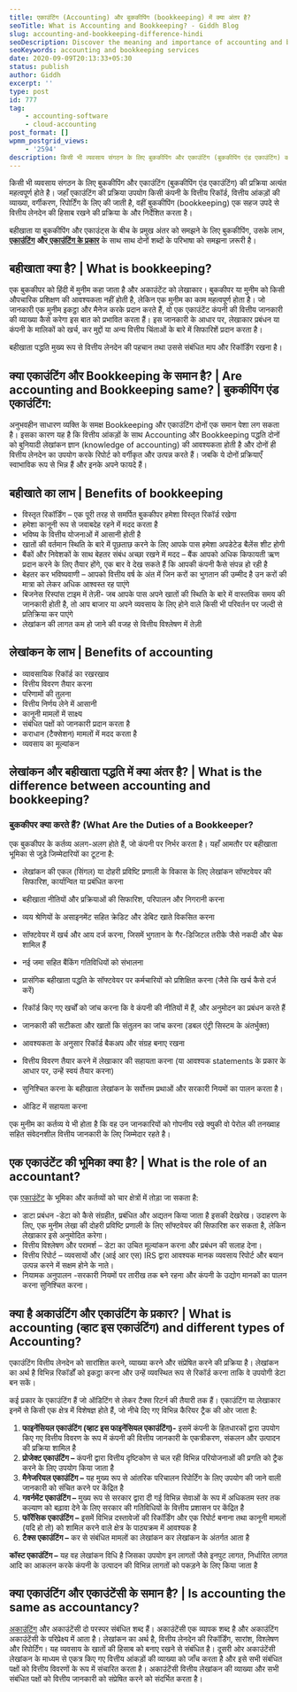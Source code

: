 ```yaml
---
title: एकाउंटिंग (Accounting) और बुककीपिंग (bookkeeping) में क्या अंतर है?
seoTitle: What is Accounting and Bookkeeping? - Giddh Blog
slug: accounting-and-bookkeeping-difference-hindi
seoDescription: Discover the meaning and importance of accounting and bookkeeping. Explore the services offered by Giddh Blog for accounting and bookkeeping.
seoKeywords: accounting and bookkeeping services
date: 2020-09-09T20:13:33+05:30
status: publish
author: Giddh
excerpt: ''
type: post
id: 777
tag: 
    - accounting-software
    - cloud-accounting
post_format: []
wpmm_postgrid_views:
    - '2594'
description: किसी भी व्यवसाय संगठन के लिए बुककीपिंग और एकाउंटिंग (बुककीपिंग एंड एकाउंटिंग) की प्रक्रिया अत्यंत महत्वपूर्ण होते है। जहाँ एकाउंटिंग की प्रक्रिया उपयोग किसी कंपनी के वित्तीय रिकॉर्ड, वित्तीय आंकड़ों की व्याख्या, वर्गीकरण, रिपोर्टिंग के
---
```

किसी भी व्यवसाय संगठन के लिए बुककीपिंग और एकाउंटिंग (बुककीपिंग एंड एकाउंटिंग) की प्रक्रिया अत्यंत महत्वपूर्ण होते है। जहाँ एकाउंटिंग की प्रक्रिया उपयोग किसी कंपनी के वित्तीय रिकॉर्ड, वित्तीय आंकड़ों की व्याख्या, वर्गीकरण, रिपोर्टिंग के लिए की जाती है, वहीं बुककीपिंग (bookkeeping) एक सहज उपदे से वित्तीय लेनदेन की हिसाब रखने की प्रक्रिया के और निर्देशित करता है।

बहीखाता या बुककीपिंग और एकाउंट्स के बीच के प्रमुख अंतर को समझने के लिए बुककीपिंग, उसके लाभ, [**एकाउंटिंग**](https://giddh.com) **और**[ **एकाउंटिंग के प्रकार**](https://giddh.com/blog/which-accounting-software-is-best-in-india-for-gst) के साथ साथ दोनों शब्दों के परिभाषा को समझना ज़रूरी है।

**बहीखाता क्या है? | What is bookkeeping?**
-------------------------------------------

एक बुककीपर को हिंदी में मुनीम कहा जाता है और अकाउंटेंट को लेखाकार। बुककीपर या मुनीम को किसी औपचारिक प्रशिक्षण की आवश्यकता नहीं होती है, लेकिन एक मुनीम का काम महत्वपूर्ण होता है। जो जानकारी एक मुनीम इकट्ठा और मैनेज करके प्रदान करते हैं, वो एक एकाउंटेंट कंपनी की वित्तीय जानकारी की व्याख्या कैसे करेगा इस बात को प्रभावित करता हैं। इस जानकारी के आधार पर, लेखाकार प्रबंधन या कंपनी के मालिकों को खर्च, कर मुद्दों या अन्य वित्तीय चिंताओं के बारे में सिफारिशें प्रदान करता है।

बहीखाता पद्धति मुख्य रूप से वित्तीय लेनदेन की पहचान तथा उससे संबंधित माप और रिकॉर्डिंग रखना है।

क्या एकाउंटिंग और Bookkeeping के समान है? | Are accounting and Bookkeeping same? | बुककीपिंग एंड एकाउंटिंग:
-----------------------------------------------------------------------------------------------------------

अनुभवहीन साधारण व्यक्ति के समक्ष Bookkeeping और एकाउंटिंग दोनों एक समान पेशा लग सकता है। इसका कारण यह है कि वित्तीय आंकड़ों के साथ Accounting और Bookkeeping पद्धति दोनों को बुनियादी लेखांकन ज्ञान (knowledge of accounting) की आवश्यकता होती है और दोनों ही वित्तीय लेनदेन का उपयोग करके रिपोर्ट को वर्गीकृत और उत्पन्न करते हैं। जबकि ये दोनों प्रक्रियाएँ स्वाभाविक रूप से भिन्न हैं और इनके अपने फायदे हैं।

**बहीखाते का लाभ | Benefits of bookkeeping**
--------------------------------------------

- विस्तृत रिकॉर्डिंग – एक पूरी तरह से समर्पित बुककीपर हमेशा विस्तृत रिकॉर्ड रखेगा
- हमेशा कानूनी रूप से जवाबदेह रहने में मदद करता है
- भविष्य के वित्तीय योजनाओं में आसानी होती है
- खातों की वर्तमान स्थिति के बारे में पूछताछ करने के लिए आपके पास हमेशा अपडेटेड बैलेंस शीट होगी
- बैंकों और निवेशकों के साथ बेहतर संबंध अच्छा रखने में मदद – बैंक आपको अधिक किफायती ऋण प्रदान करने के लिए तैयार होंगे, एक बार वे देख सकते हैं कि आपकी कंपनी कैसे संपन्न हो रही है
- बेहतर कर भविष्यवाणी – आपको वित्तीय वर्ष के अंत में जिन करों का भुगतान की उम्मीद है उन करों की मात्रा को लेकर अधिक आश्वस्त रह पाएंगे
- बिजनेस रिस्पांस टाइम में तेज़ी- जब आपके पास अपने खातों की स्थिति के बारे में वास्तविक समय की जानकारी होती है, तो आप बाजार या अपने व्यवसाय के लिए होने वाले किसी भी परिवर्तन पर जल्दी से प्रतिक्रिया कर पाएंगे
- लेखांकन की लागत कम हो जाने की वजह से वित्तीय विश्लेषण में तेज़ी

**लेखांकन के लाभ | Benefits of accounting**
-------------------------------------------

- व्यावसायिक रिकॉर्ड का रखरखाव
- वित्तीय विवरण तैयार करना
- परिणामों की तुलना
- वित्तीय निर्णय लेने में आसानी
- कानूनी मामलों में साक्ष्य
- संबंधित पक्षों को जानकारी प्रदान करता है
- कराधान (टैक्सेशन) मामलों में मदद करता है
- व्यवसाय का मूल्यांकन

**लेखांकन और बहीखाता पद्धति में क्या अंतर है? | What is the difference between accounting and bookkeeping?**
------------------------------------------------------------------------------------------------------------

### **बुककीपर क्या करते हैं? (What Are the Duties of a Bookkeeper?**

एक बुककीपर के कर्तव्य अलग-अलग होते हैं, जो कंपनी पर निर्भर करता है। यहाँ आमतौर पर बहीखाता भूमिका से जुड़े जिम्मेदारियों का टूटना है:

- लेखांकन की एकल (सिंगल) या दोहरी प्रविष्टि प्रणाली के विकास के लिए लेखांकन सॉफ्टवेयर की सिफारिश, कार्यान्वित या प्रबंधित करना
- बहीखाता नीतियों और प्रक्रियाओं की सिफारिश, परिपालन और निगरानी करना
- व्यय श्रेणियों के असाइनमेंट सहित क्रेडिट और डेबिट खाते विकसित करना
- सॉफ्टवेयर में खर्च और आय दर्ज करना, जिसमें भुगतान के गैर-डिजिटल तरीके जैसे नकदी और चेक शामिल हैं
- नई जमा सहित बैंकिंग गतिविधियों को संभालना
- प्रासंगिक बहीखाता पद्धति के सॉफ्टवेयर पर कर्मचारियों को प्रशिक्षित करना (जैसे कि खर्च कैसे दर्ज करें)

- रिकॉर्ड किए गए खर्चों को जांच करना कि वे कंपनी की नीतियों में हैं, और अनुमोदन का प्रबंधन करते हैं
- जानकारी की सटीकता और खातों कि संतुलन का जांच करना (डबल एंट्री सिस्टम के अंतर्भुक्त)
- आवश्यकता के अनुसार रिकॉर्ड बैकअप और संग्रह बनाए रखना
- वित्तीय विवरण तैयार करने में लेखाकार की सहायता करना (या आवश्यक statements के प्रकार के आधार पर, उन्हें स्वयं तैयार करना)
- सुनिश्चित करना के बहीखाता लेखांकन के सर्वोत्तम प्रथाओं और सरकारी नियमों का पालन करता है।
- ऑडिट में सहायता करना

एक मुनीम का कर्तव्य ये भी होता है कि वह उन जानकारियों को गोपनीय रखे क्युकी वो पेरोल की तनख्वाह सहित संवेदनशील वित्तीय जानकारी के लिए जिम्मेदार रहते है।

**एक एकाउंटेंट की भूमिका क्या है? | What is the role of an accountant?**
------------------------------------------------------------------------

एक [एकाउंटेंट](https://giddh.com/blog/role-of-an-accountant) के भूमिका और कर्तव्यों को चार क्षेत्रों में तोड़ा जा सकता है:

- डाटा प्रबंधन -डेटा को कैसे संग्रहीत, प्रबंधित और अद्यतन किया जाता है इसकी देखरेख। उदाहरण के लिए, एक मुनीम लेखा की दोहरी प्रविष्टि प्रणाली के लिए सॉफ्टवेयर की सिफारिश कर सकता है, लेकिन लेखाकार इसे अनुमोदित करेगा।
- वित्तीय विश्लेषण और परामर्श – डेटा का उचित मूल्यांकन करना और प्रबंधन की सलाह देना।
- वित्तीय रिपोर्ट – व्यवसायों और (आई आर एस) IRS द्वारा आवश्यक मानक व्यवसाय रिपोर्ट और बयान उत्पन्न करने में सक्षम होने के नाते।
- नियामक अनुपालन -सरकारी नियमों पर तारीख तक बने रहना और कंपनी के उद्योग मानकों का पालन करना सुनिश्चित करना।

क्या है अकाउंटिंग और एकाउंटिंग के प्रकार? | What is accounting (व्हाट इस एकाउंटिंग) and different types of Accounting?
----------------------------------------------------------------------------------------------------------------------

एकाउंटिंग वित्तीय लेनदेन को सारांशित करने, व्याख्या करने और संप्रेषित करने की प्रक्रिया है। लेखांकन का अर्थ है विभिन्न रिकॉर्डों को इकट्ठा करना और उन्हें व्यवस्थित रूप से रिकॉर्ड करना ताकि वे उपयोगी डेटा बन सकें।

कई प्रकार के एकाउंटिंग हैं जो ऑडिटिंग से लेकर टैक्स रिटर्न की तैयारी तक हैं। एकाउंटिंग या लेखाकार इनमें से किसी एक क्षेत्र में विशेषज्ञ होते हैं, जो नीचे दिए गए विभिन्न कैरियर ट्रैक की ओर जाता है:

1. **फाइनेंसियल एकाउंटिंग (व्हाट इस फाइनेंसियल एकाउंटिंग)-** इसमें कंपनी के हितधारकों द्वारा उपयोग किए गए वित्तीय विवरण के रूप में कंपनी की वित्तीय जानकारी के एकत्रीकरण, संकलन और उत्पादन की प्रक्रिया शामिल है
2. **प्रोजेक्ट एकाउंटिंग –** कंपनी द्वारा वित्तीय दृष्टिकोण से चल रही विभिन्न परियोजनाओं की प्रगति को ट्रैक करने के लिए उपयोग किया जाता है
3. **मैनेजरियल एकाउंटिंग –** यह मुख्य रूप से आंतरिक परिचालन रिपोर्टिंग के लिए उपयोग की जाने वाली जानकारी को संचित करने पर केंद्रित है
4. **गवर्नमेंट एकाउंटिंग –** मुख्य रूप से सरकार द्वारा दी गई विभिन्न सेवाओं के रूप में अधिकतम स्तर तक कल्याण को बढ़ावा देने के लिए सरकार की गतिविधियों के वित्तीय प्रशासन पर केंद्रित है
5. **फॉरेंसिक एकाउंटिंग –** इसमें विभिन्न दस्तावेजों की रिकॉर्डिंग और एक रिपोर्ट बनाना तथा कानूनी मामलों (यदि हो तो) को शामिल करने वाले क्षेत्र के पाठ्यक्रम में आवश्यक है
6. **टैक्स एकाउंटिंग –** कर से संबंधित मामलों का लेखांकन कर लेखांकन के अंतर्गत आता है

**कॉस्ट एकाउंटिंग –** यह वह लेखांकन विधि है जिसका उपयोग इन लागतों जैसे इनपुट लागत, निर्धारित लागत आदि का आकलन करके कंपनी के उत्पादन की विभिन्न लागतों को पकड़ने के लिए किया जाता है

**क्या एकाउंटिंग और एकाउंटेंसी के समान है? | Is accounting the same as accountancy?**
-------------------------------------------------------------------------------------

[अकाउंटिंग](https://giddh.com) और अकाउंटेंसी दो परस्पर संबंधित शब्द हैं। अकाउंटेंसी एक व्यापक शब्द है और अकाउंटिंग अकाउंटेंसी के परिप्रेक्ष्य में आता है। लेखांकन का अर्थ है, वित्तीय लेनदेन की रिकॉर्डिंग, सारांश, विश्लेषण और रिपोर्टिंग। यह व्यवसाय के खातों की हिसाब को बनाए रखने से संबंधित है। दूसरी ओर अकाउंटेंसी लेखांकन के माध्यम से एकत्र किए गए वित्तीय आंकड़ों की व्याख्या को जाँच करता है और इसे सभी संबंधित पक्षों को वित्तीय विवरणों के रूप में संचारित करता है। अकाउंटेंसी वित्तीय लेखांकन की व्याख्या और सभी संबंधित पक्षों को वित्तीय जानकारी को संप्रेषित करने को संदर्भित करता है।